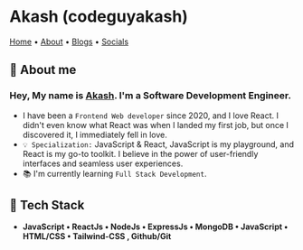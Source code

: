 
# Akash (codeguyakash)
<a href="/" >Home</a> • <a href="/about" >About</a> • <a href="/blogs" >Blogs</a> • <a href="/socials" >Socials</a>

## 📃 About me
### Hey, My name is <a href="https://twitter.com/codeguyakash" >Akash</a>. I'm a Software Development Engineer.

- I have been a ``Frontend Web developer`` since 2020, and I love React. I didn't even know what React was when I landed my first job, but once I discovered it, I immediately fell in love.
- ``💡 Specialization:`` JavaScript & React, JavaScript is my playground, and React is my go-to toolkit. I believe in the power of user-friendly interfaces and seamless user experiences.
- 📚 I'm currently learning ``Full Stack Development``.

## 🧠 Tech Stack

- **JavaScript • ReactJs • NodeJs • ExpressJs • MongoDB • JavaScript  • HTML/CSS • Tailwind-CSS , Github/Git**





